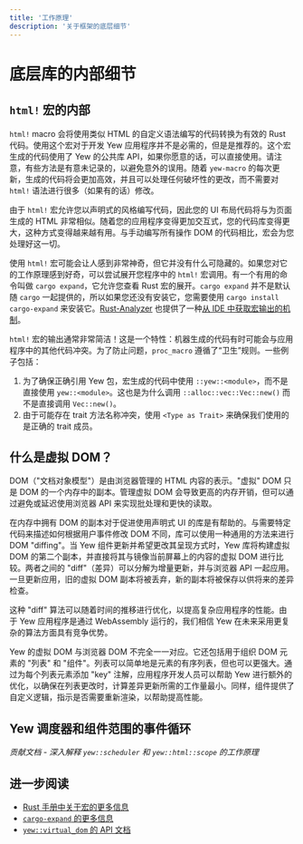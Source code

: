 ```yaml
---
title: '工作原理'
description: '关于框架的底层细节'
---
```


# 底层库的内部细节

## `html!` 宏的内部

`html!` macro 会将使用类似 HTML 的自定义语法编写的代码转换为有效的 Rust 代码。使用这个宏对于开发 Yew 应用程序并不是必需的，但是是推荐的。这个宏生成的代码使用了 Yew 的公共库 API，如果你愿意的话，可以直接使用。请注意，有些方法是有意未记录的，以避免意外的误用。随着 `yew-macro` 的每次更新，生成的代码将会更加高效，并且可以处理任何破坏性的更改，而不需要对 `html!` 语法进行很多（如果有的话）修改。

由于 `html!` 宏允许您以声明式的风格编写代码，因此您的 UI 布局代码将与为页面生成的 HTML 非常相似。随着您的应用程序变得更加交互式，您的代码库变得更大，这种方式变得越来越有用。与手动编写所有操作 DOM 的代码相比，宏会为您处理好这一切。

使用 `html!` 宏可能会让人感到非常神奇，但它并没有什么可隐藏的。如果您对它的工作原理感到好奇，可以尝试展开您程序中的 `html!` 宏调用。有一个有用的命令叫做 `cargo expand`，它允许您查看 Rust 宏的展开。`cargo expand` 并不是默认随 `cargo` 一起提供的，所以如果您还没有安装它，您需要使用 `cargo install cargo-expand` 来安装它。[Rust-Analyzer](https://rust-analyzer.github.io/) 也提供了一种[从 IDE 中获取宏输出的机制](https://rust-analyzer.github.io/manual.html#expand-macro-recursively)。

`html!` 宏的输出通常非常简洁！这是一个特性：机器生成的代码有时可能会与应用程序中的其他代码冲突。为了防止问题，`proc_macro` 遵循了“卫生”规则。一些例子包括：

1. 为了确保正确引用 Yew 包，宏生成的代码中使用 `::yew::<module>`，而不是直接使用 `yew::<module>`。这也是为什么调用 `::alloc::vec::Vec::new()` 而不是直接调用 `Vec::new()`。
2. 由于可能存在 trait 方法名称冲突，使用 `<Type as Trait>` 来确保我们使用的是正确的 trait 成员。

## 什么是虚拟 DOM？

DOM（"文档对象模型"）是由浏览器管理的 HTML 内容的表示。"虚拟" DOM 只是 DOM 的一个内存中的副本。管理虚拟 DOM 会导致更高的内存开销，但可以通过避免或延迟使用浏览器 API 来实现批处理和更快的读取。

在内存中拥有 DOM 的副本对于促进使用声明式 UI 的库是有帮助的。与需要特定代码来描述如何根据用户事件修改 DOM 不同，库可以使用一种通用的方法来进行 DOM "diffing"。当 Yew 组件更新并希望更改其呈现方式时，Yew 库将构建虚拟 DOM 的第二个副本，并直接将其与镜像当前屏幕上的内容的虚拟 DOM 进行比较。两者之间的 "diff"（差异）可以分解为增量更新，并与浏览器 API 一起应用。一旦更新应用，旧的虚拟 DOM 副本将被丢弃，新的副本将被保存以供将来的差异检查。

这种 "diff" 算法可以随着时间的推移进行优化，以提高复杂应用程序的性能。由于 Yew 应用程序是通过 WebAssembly 运行的，我们相信 Yew 在未来采用更复杂的算法方面具有竞争优势。

Yew 的虚拟 DOM 与浏览器 DOM 不完全一一对应。它还包括用于组织 DOM 元素的 "列表" 和 "组件"。列表可以简单地是元素的有序列表，但也可以更强大。通过为每个列表元素添加 "key" 注解，应用程序开发人员可以帮助 Yew 进行额外的优化，以确保在列表更改时，计算差异更新所需的工作量最小。同样，组件提供了自定义逻辑，指示是否需要重新渲染，以帮助提高性能。

## Yew 调度器和组件范围的事件循环

_贡献文档 - 深入解释 `yew::scheduler` 和 `yew::html::scope` 的工作原理_

## 进一步阅读

-   [Rust 手册中关于宏的更多信息](https://doc.rust-lang.org/stable/book/ch19-06-macros.html)
-   [`cargo-expand` 的更多信息](https://github.com/dtolnay/cargo-expand)
-   [`yew::virtual_dom` 的 API 文档](https://docs.rs/yew/*/yew/virtual_dom/index.html)
